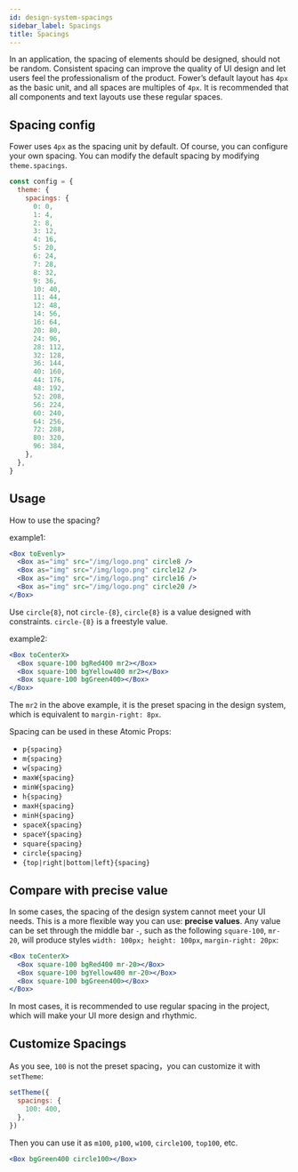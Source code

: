 ```yaml
---
id: design-system-spacings
sidebar_label: Spacings
title: Spacings
---
```


In an application, the spacing of elements should be designed, should not be random. Consistent spacing can improve the quality of UI design and let users feel the professionalism of the product. Fower’s default layout has `4px` as the basic unit, and all spaces are multiples of `4px`. It is recommended that all components and text layouts use these regular spaces.

## Spacing config

Fower uses `4px` as the spacing unit by default. Of course, you can configure your own spacing. You can modify the default spacing by modifying `theme.spacings`.

```jsx
const config = {
  theme: {
    spacings: {
      0: 0,
      1: 4,
      2: 8,
      3: 12,
      4: 16,
      5: 20,
      6: 24,
      7: 28,
      8: 32,
      9: 36,
      10: 40,
      11: 44,
      12: 48,
      14: 56,
      16: 64,
      20: 80,
      24: 96,
      28: 112,
      32: 128,
      36: 144,
      40: 160,
      44: 176,
      48: 192,
      52: 208,
      56: 224,
      60: 240,
      64: 256,
      72: 288,
      80: 320,
      96: 384,
    },
  },
}
```

## Usage

How to use the spacing?

example1:

```jsx live
<Box toEvenly>
  <Box as="img" src="/img/logo.png" circle8 />
  <Box as="img" src="/img/logo.png" circle12 />
  <Box as="img" src="/img/logo.png" circle16 />
  <Box as="img" src="/img/logo.png" circle20 />
</Box>
```

Use `circle{8}`, not `circle-{8}`, `circle{8}` is a value designed with constraints. `circle-{8}` is a freestyle value.

example2:

```jsx live
<Box toCenterX>
  <Box square-100 bgRed400 mr2></Box>
  <Box square-100 bgYellow400 mr2></Box>
  <Box square-100 bgGreen400></Box>
</Box>
```

The `mr2` in the above example, it is the preset spacing in the design system, which is equivalent to `margin-right: 8px`.

Spacing can be used in these Atomic Props:

- `p{spacing}`
- `m{spacing}`
- `w{spacing}`
- `maxW{spacing}`
- `minW{spacing}`
- `h{spacing}`
- `maxH{spacing}`
- `minH{spacing}`
- `spaceX{spacing}`
- `spaceY{spacing}`
- `square{spacing}`
- `circle{spacing}`
- `{top|right|bottom|left}{spacing}`

## Compare with precise value

In some cases, the spacing of the design system cannot meet your UI needs. This is a more flexible way you can use: **precise values**. Any value can be set through the middle bar `-`, such as the following `square-100`, `mr-20`, will produce styles `width: 100px; height: 100px`, `margin-right: 20px`:

```jsx live
<Box toCenterX>
  <Box square-100 bgRed400 mr-20></Box>
  <Box square-100 bgYellow400 mr-20></Box>
  <Box square-100 bgGreen400></Box>
</Box>
```

In most cases, it is recommended to use regular spacing in the project, which will make your UI more design and rhythmic.

## Customize Spacings

As you see, `100` is not the preset spacing，you can customize it with `setTheme`:

```jsx
setTheme({
  spacings: {
    100: 400,
  },
})
```

Then you can use it as `m100`, `p100`, `w100`, `circle100`, `top100`, etc.

```jsx live
<Box bgGreen400 circle100></Box>
```
